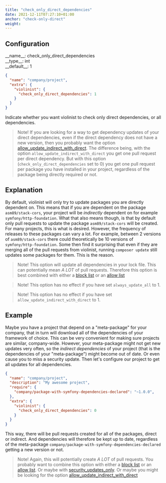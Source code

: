 ```yaml
---
title: "check_only_direct_dependencies"
date: 2021-12-11T07:27:10+01:00
anchor: "check-only-direct"
weight:
---
```


## Configuration

<div class="config-wrapper"><div class="config">__name__: check_only_direct_dependencies</div>
<div class="config">__type__: int</div>
<div class="config">__default__: 1</div></div>

```json
{
  "name": "company/project",
  "extra": {
    "violinist": {
      "check_only_direct_dependencies": 1
    }
  }
}
```

Indicate whether you want violinist to check only direct dependencies, or all dependencies.

> Note! If you are looking for a way to get dependency updates of your direct dependencies, even if the direct dependency does not have a new version, then you probably want the option [allow_update_indirect_with_direct](#allow_update_direct_with_only_dependencies). The difference being, with the option `allow_update_indirect_with_direct` you get one pull request per direct dependency. But with this option (`check_only_direct_dependencies` set to 0) you get one pull request per package you have installed in your project, regardless of the package being directly required or not.

## Explanation

By default, violinist will only try to update packages you are directly dependent on. This means that if you are dependent on the package `asm89/stack-cors`, your project will be _indirectly_ dependent on for example `symfony/http-foundation`. What that also means though, is that by default only pull requests to update the package `asm89/stack-cors` will be created. For many projects, this is what is desired. However, the frequency of releases to these packages can vary a lot. For example, between 2 versions of `asm89/stack-cors` there could theoretically be 10 versions of `symfony/http-foundation`. Some then find it surprising that even if they are merging all of the pull requests from violinist, running `composer update` still updates some packages for them. This is the reason.

> Note! This option will update all dependencies in your lock file. This can potentially mean _A LOT_ of pull requests. Therefore this option is best combined with either a [block list](#blocklisting-projects) or an [allow list](#allow-list)

> Note! This option has no effect if you have set `always_update_all` to 1.

> Note! This option has no effect if you have set `allow_update_indirect_with_direct` to 1.

## Example

Maybe you have a project that depend on a "meta-package" for your company, that in turn will download all of the dependencies of your framework of choice. This can be very convenient for making sure projects are similar, company-wide. However, your meta-package might not get new updates very often, so the _indirect dependencies_ of your project (that is the dependencies of your "meta-package") might become out of date. Or even cause you to miss a security update. Then let's configure our project to get all updates for all dependencies.

```json
{
  "name": "company/project",
  "description": "My awesome project",
  "require": {
    "company/package-with-symfony-dependencies-declared": "~1.0.0",
  },
  "extra": {
    "violinist": {
      "check_only_direct_dependencies": 0
    }
  }
}
```

This way, there will be pull requests created for all of the packages, direct or indirect. And dependencies will therefore be kept up to date, regardless of the meta-package `company/package-with-symfony-dependencies-declared` getting a new version or not.

> Note! Again, this will potentially create _A LOT_ of pull requests. You probably want to combine this option with either a [block list](#blocklisting-projects) or an [allow list](#allow-list). Or maybe with [security_updates_only](#security-updates-only). Or maybe you might be looking for the option [allow_update_indirect_with_direct](#allow_update_direct_with_only_dependencies)
